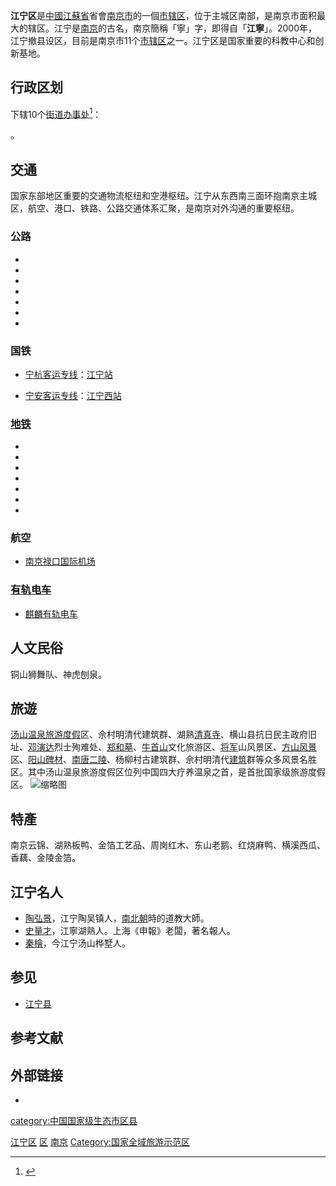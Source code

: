 {{about|南京市现存的市辖区|上海市曾经存在的市辖区|江宁区 (上海市)|其它名称类似的条目|江宁}}
{{Infobox China County
| county = 江宁区
| usedname=
| nameorigin = 
| Photo = Lukouinterior.JPG
| Photoname=[[南京禄口国际机场|南京禄口国际机场]]
| map = 
| map_caption = 
| Pinyin =  Jiāngníng Qū
| Belong = [[江苏省|江苏省]][[南京市|南京市]]
| Types = [[市辖区|市辖区]]
| admincode =  
| founded = 
| seat = [[东山街道_(南京市)|东山街道]][[上元大街|上元大街]]369号
| officerTitle =區委书记
| officer = 李世贵
| officerTitle2 =區長 
| officer2 = 严应骏
| officerTitle3 =區人大常委会主任
| officer3 =孔令才
| division = 10
| town = 
| township = 
| subdistrict = 10
| dialect =[[南京官话|南京官话]]，[[吴语|吴语]]北区 
| post code = 211100
| phone code = 25
| coordinate = 
| area = 1558
| area land = 
| area water = 
| census yr =2011 
| pop = 114.6万人
| density =  
| GDP = 
| GDP_as_of = 
| GDPPC = 
| carlicense = 苏A
| web = www.jiangning.gov.cn
| web_title = 江宁区政府网
|Housepop = 95.62萬人}}
'''江宁区'''是[[中國|中國]][[江蘇省|江蘇省]]省會[[南京市|南京市]]的一個[[市辖区|市辖区]]，位于主城区南部，是南京市面积最大的辖区。江宁是[[南京|南京]]的古名，南京簡稱「寧」字，即得自「'''江寧'''」。2000年，江宁撤县设区，目前是南京市11个[[市辖区|市辖区]]之一。江宁区是国家重要的科教中心和创新基地。

== 行政区划 ==
{{PAGENAMEBASE}}下辖10个[[街道办事处|街道办事处]]<ref>{{PRC admin/ref sgc|32/01/15}}</ref>：

{{PRC admin/children|32/01/15}}。

== 交通 ==
国家东部地区重要的交通物流枢纽和空港枢纽。江宁从东西南三面环抱南京主城区，航空、港口、铁路、公路交通体系汇聚，是南京对外沟通的重要枢纽。

=== 公路 ===
* {{中国国道名|104}}
*{{中国国道名|205|[[205国道|205国道]]}}
*{{中国国道名|235|[[235国道|235国道]]}}
*{{中国高速公路名|G25|[[长深高速|长深高速]]}}
*{{中国高速公路名|G2503|[[南京绕城高速|南京绕城高速]]}}
*{{中国高速公路名|G4211|[[宁芜高速|宁芜高速]]}}
*{{China Expwy Name|S55|[[宁宣高速|宁宣高速]]|P=Jiangsu}}

=== 国铁 ===
* {{rint|cn|crh}}[[宁杭客运专线|宁杭客运专线]]：[[江宁站|江宁站]]
* {{rint|cn|crh}}[[宁安客运专线|宁安客运专线]]：[[江宁西站|江宁西站]]

=== [[南京地铁|地铁]] ===
*{{南京地铁线路名|1|}}
*{{南京地铁线路名|3}}
*{{南京地铁线路名|4}}
*{{南京地铁线路名|S1}}
*{{南京地铁线路名|S6}}
*{{南京地铁线路名|S7}}
*{{南京地铁线路名|S9}}

=== 航空 ===

* [[南京禄口国际机场|南京禄口国际机场]]

=== [[南京有轨电车|有轨电车]] ===

* [[麒麟有轨电车|麒麟有轨电车]]

== 人文民俗 ==
铜山狮舞队、神虎刨泉。

== 旅遊 ==
[[汤山|汤山]][[温泉|温泉]][[旅游|旅游]][[度假|度假]]区、佘村明清代建筑群、湖熟[[清真寺|清真寺]]、横山县抗日民主政府旧址、[[邓演达|邓演达]]烈士殉难处、[[郑和墓|郑和墓]]、[[牛首山|牛首山]]文化旅游区、[[将军|将军]]山风景区、[[方山|方山]][[风景|风景]]区、[[阳山碑材|阳山碑材]]、[[南唐二陵|南唐二陵]]、杨柳村古建筑群、佘村明清代[[建筑|建筑]]群等众多风景名胜区。其中汤山温泉旅游度假区位列中国四大疗养温泉之首，是首批国家级旅游度假区。
[[File:南京天元西路_-_panoramio_-_东京村子.jpg|缩略图]]

== 特產 ==
南京云锦、湖熟板鸭、金箔工艺品、周岗红木、东山老鹅、红烧麻鸭、横溪西瓜、香藕、金陵金箔。

==江宁名人==
*[[陶弘景|陶弘景]]，江宁陶吴镇人，[[南北朝|南北朝]]時的道教大師。
*[[史量才|史量才]]，江寧湖熟人。上海《申報》老闆，著名報人。
*[[秦桧|秦檜]]，今江宁汤山桦墅人。

==参见==
*[[江宁县|江宁县]]

== 参考文献 ==
{{Wikisource|国务院关于同意江苏省撤销江宁县设立南京市江宁区的批复}}
{{reflist}}

== 外部链接 ==
* {{Official website|http://www.jiangning.gov.cn/|name=南京市江宁区人民政府}}

{{江宁区行政区划}}
{{南京市行政区划}}
{{江苏行政区划}}
{{中国国家级生态市区县}}
{{南京}}

[[Category:江宁区|]]
[[Category:南京区县|区]]
[[Category:江苏市辖区|南京]]
[[Category:国家全域旅游示范区|Category:国家全域旅游示范区]]
[[category:中国国家级生态市区县|category:中国国家级生态市区县]]